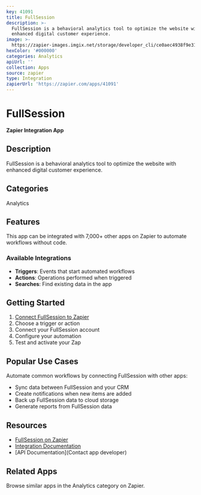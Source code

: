 ```yaml
---
key: 41091
title: FullSession
description: >-
  FullSession is a behavioral analytics tool to optimize the website with
  enhanced digital customer experience.
image: >-
  https://zapier-images.imgix.net/storage/developer_cli/ce0aec4938f9e319b2b8f3200f223c93.png?auto=format%2Ccompress&ixlib=python-3.0.0&q=50
hexColor: '#000000'
categories: Analytics
apiUrl: ''
collection: Apps
source: zapier
type: Integration
zapierUrl: 'https://zapier.com/apps/41091'
---
```

# FullSession

**Zapier Integration App**

## Description

FullSession is a behavioral analytics tool to optimize the website with enhanced digital customer experience.

## Categories

Analytics

## Features

This app can be integrated with 7,000+ other apps on Zapier to automate workflows without code.

### Available Integrations

- **Triggers**: Events that start automated workflows
- **Actions**: Operations performed when triggered
- **Searches**: Find existing data in the app

## Getting Started

1. [Connect FullSession to Zapier](https://zapier.com/apps/41091)
2. Choose a trigger or action
3. Connect your FullSession account
4. Configure your automation
5. Test and activate your Zap

## Popular Use Cases

Automate common workflows by connecting FullSession with other apps:

- Sync data between FullSession and your CRM
- Create notifications when new items are added
- Back up FullSession data to cloud storage
- Generate reports from FullSession data

## Resources

- [FullSession on Zapier](https://zapier.com/apps/41091)
- [Integration Documentation](https://zapier.com/apps/41091/integrations)
- [API Documentation](Contact app developer)

## Related Apps

Browse similar apps in the Analytics category on Zapier.
